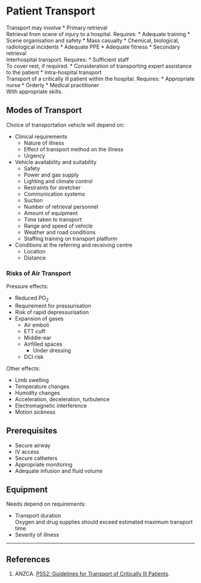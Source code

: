 # Patient Transport


Transport may involve
* Primary retrieval  
Retrieval from scene of injury to a hospital. Requires:
	* Adequate training
		* Scene organisation and safety
		* Mass casualty
		* Chemical, biological, radiological incidents
	* Adequate PPE
	* Adequate fitness
* Secondary retrieval  
Interhospital transport. Requires:
	* Sufficient staff  
	To cover rest, if required.
	* Consideration of transporting expert assistance to the patient
* Intra-hospital transport  
Transport of a critically ill patient within the hospital. Requires:
	* Appropriate nurse
	* Orderly
	* Medical practitioner  
	With appropriate skills.

## Modes of Transport

Choice of transportation vehicle will depend on:

* Clinical requirements
	* Nature of illness
	* Effect of transport method on the illness
	* Urgency
* Vehicle availability and suitability
	* Safety
	* Power and gas supply
	* Lighting and climate control
	* Restraints for stretcher
	* Communication systems
	* Suction
	* Number of retrieval personnel
	* Amount of equipment
	* Time taken to transport
	* Range and speed of vehicle
	* Weather and road conditions
	* Staffing training on transport platform
* Conditions at the referring and receiving centre
	* Location
	* Distance

### Risks of Air Transport

Pressure effects:

* Reduced PO~2~
* Requirement for pressurisation
* Risk of rapid depressurisation
* Expansion of gases
	* Air emboli
	* ETT cuff
	* Middle-ear
	* Airfilled spaces
		* Under dressing
	* DCI risk

Other effects:

* Limb swelling
* Temperature changes
* Humidity changes
* Acceleration, deceleration, turbulence
* Electromagnetic interference
* Motion sickness

## Prerequisites

* Secure airway
* IV access
* Secure catheters
* Appropriate monitoring
* Adequate infusion and fluid volume


## Equipment

Needs depend on requirements:

* Transport duration  
Oxygen and drug supplies should exceed estimated maximum transport time.
* Severity of illness

---

## References

1. ANZCA. [PS52: Guidelines for Transport of Critically Ill Patients](http://www.anzca.edu.au/Documents/ps52-2015-guidelines-for-transport-of-critically-i.pdf).